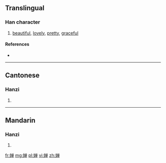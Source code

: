 {{also|嬋}}
==Translingual==

===Han character===
{{Han char|rn=38|rad=女|as=08|sn=11|four=|canj=VCWJ|ids=⿰女单}}

# [[beautiful]], [[lovely]], [[pretty]], [[graceful]]

====References====
* {{Han ref|kx=0265.281|hdz=21061.080|uh=5A75|ud=23157}}

----

==Cantonese==

===Hanzi===
{{yue-hanzi|jyut=[[sim4]], [[sin4]]|y=sim4, sin4|tra=嬋}}

# {{defn|lang=yue|sort=女08}}

----

==Mandarin==

===Hanzi===
{{cmn-hanzi|tra=嬋|pin=[[chán]] ([[chan2]])|wg=ch'an<sup>2</sup>}}

# {{defn|lang=cmn|sort=女08}}

[[fr:婵]]
[[mg:婵]]
[[pl:婵]]
[[vi:婵]]
[[zh:婵]]